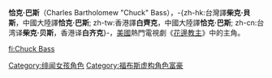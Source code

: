 {{noteTA
|G1=GossipGirl
|T=zh-cn:恰克·巴斯; zh-tw:柴克·貝斯; zh-hk:白齊克;
|1=zh-cn:恰克; zh-tw:柴克; zh-hk:白齊克;
|2=zh-cn:恰克·巴斯; zh-tw:柴克·貝斯; zh-hk:白齊克;
|3=zh-cn:巴斯; zh-tw:貝斯;
|4=zh-cn:绯闻女孩; zh-tw:花邊教主; zh-hk:花邊教主;
|5=zh-tw:艾德·威斯維克; zh-cn:埃德·韦斯特威克;  zh-hk:艾德·域斯韋克;
}}
{{Infobox character
| name        = Chuck Bass
| series      = [[绯闻女孩|绯闻女孩]]
| image       = 
| caption     = 
| first       = '''小說''': <br> ''Gossip Girl'' <br> '''電視劇'，'': <br> ''Pilot''
| last        = '''小說''': <br> ''Don't You Forget About Me'' <br> '''電視劇'，'': <br> ''xoxo New York I love you''
| cause       = End of series
| creator     = Cecily von Ziegesar
| portrayer   = [[艾德·域斯韋克|艾德·域斯韋克]]
| alias       = C
| gender      = 男
| age         = 15-18 (小說) 17-22歲(電視劇)
| born        = 
| death       = 
| specialty   = 
| occupation  = 私校學生 <br> 商人
| family      = '''小說''': <br> Bartholomew Bass (父) <br> Misty Bass (母) <br> Donald Bass (哥哥) <br> '''電視劇''': <br> 白貝之 (父) <br> Evelyn Bass (母)<br> [[韋莉莉|韋莉莉]](繼母) <br> [[瑟琳娜·范·德·伍德森|瑟琳娜·范·德·伍德森]] (繼妹) <br> Eric van der Woodsen (繼弟) <br> [[胡貝雅|胡貝雅]] (妻子) <br> Herny Bass (兒子)
| residence   = [[Plaza_Hotel|Plaza Hotel]] on the [[Upper_East_Side|Upper East Side]] (小說) <br> Suite 1812 [[The_New_York_Palace_Hotel|The New York Palace Hotel]] in [[Midtown_Manhattan|Midtown Manhattan]] (電視劇)
}}

'''恰克·巴斯'''（Charles Bartholomew "Chuck" Bass），-{zh-hk:台灣譯'''柴克·貝斯'''，中國大陸譯'''恰克·巴斯'''; zh-tw:香港譯'''白齊克'''，中國大陸譯'''恰克·巴斯'''; zh-cn:台湾译'''柴克·贝斯'''，香港译'''白齐克'''}-，[[美國|美國]]熱門電視劇《[[花邊教主|花邊教主]]》中的主角。
{{福布斯虚构角色富豪榜}} 
[[Category:绯闻女孩角色|Category:绯闻女孩角色]]
[[Category:福布斯虚构角色富豪|Category:福布斯虚构角色富豪]]

[[fi:Chuck_Bass|fi:Chuck Bass]]